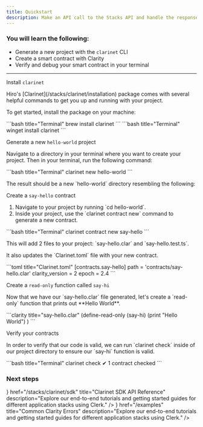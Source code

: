 ```yaml
---
title: Quickstart
description: Make an API call to the Stacks API and handle the response.
---
```



### You will learn the following:

- Generate a new project with the `clarinet` CLI 
- Create a smart contract with Clarity
- Verify and debug your smart contract in your terminal

---

<div className='steps space-y-10'>
  <Step>
    <div className="flex flex-col space-y-3">
      <div className="w-full">
        <p className='text-lg font-bold m-0 dark:text-primary-foreground'>Install <code className='text-lg'>clarinet</code></p>
        <div className='flex flex-col space-y-0'>
          <p>Hiro's [Clarinet](/stacks/clarinet/installation) package comes with several helpful commands to get you up and running with your project.</p>
          <p>To get started, install the package on your machine:</p>
        </div>
      </div>
      <div className="w-full">
        <Tabs items={['macOS', 'Windows']}>
          <Tab value="macOS">
          ```bash title="Terminal"
          brew install clarinet
          ```
          </Tab>
          <Tab value="Windows">
          ```bash title="Terminal"
          winget install clarinet
          ```
          </Tab>
        </Tabs>
      </div>
    </div>
  </Step>

  <Step>
    <div className="flex flex-col space-y-3">
      <div className="w-full">
        <p className='text-lg font-bold m-0 dark:text-primary-foreground'>Generate a new <code className='text-lg'>hello-world</code> project</p>
        <div className='flex flex-col space-y-0'>
          <p>Navigate to a directory in your terminal where you want to create your project. Then in your terminal, run the following command:</p>
        </div>
      </div>
      <div className="w-full">
        ```bash title="Terminal"
        clarinet new hello-world
        ```
      </div>
      <div className="w-full">
      <p>The result should be a new `hello-world` directory resembling the following:</p>
        <Files className='pointer-events-none'>
          <Folder name="contracts" />
          <Folder name="settings" defaultOpen>
            <File name="Devnet.toml" />
            <File name="Mainnet.toml" />
            <File name="Testnet.toml" />
          </Folder>
          <Folder name="tests" />
          <File name=".gitignore" />
          <File name="Clarinet.toml" />
          <File name="package.json" />
          <File name="tsconfig.json" />
          <File name="vitest.config.js" />
        </Files>
      </div>
    </div>
  </Step>

  <Step>
    <div className="flex flex-col space-y-3">
      <div className="w-full">
        <p className='text-lg font-bold m-0 dark:text-primary-foreground'>Create a <code className='text-lg'>say-hello</code> contract</p>
        <div className='flex flex-col space-y-0'>
          <ol>
            <li>Navigate to your project by running `cd hello-world`.</li>
            <li>Inside your project, use the `clarinet contract new` command to generate a new contract.</li>
          </ol>
        </div>
      </div>
      <div className="w-full">
        ```bash title="Terminal"
        clarinet contract new say-hello
        ```
      </div>
      <div className="w-full">
        <p>This will add 2 files to your project: `say-hello.clar` and `say-hello.test.ts`.</p>
        <Files className='pointer-events-none'>
          <Folder name="contracts" defaultOpen>
            <File name="say-hello.clar" className='bg-muted' />
          </Folder>
          <Folder name="settings" />
          <Folder name="tests" defaultOpen>
            <File name="say-hello.test.ts" className='bg-muted' />
          </Folder>
          <File name=".gitignore" />
          <File name="Clarinet.toml" />
          <File name="package.json" />
          <File name="tsconfig.json" />
          <File name="vitest.config.js" />
        </Files>
        <p>It also updates the `Clarinet.toml` file with your new contract.</p>
        ```toml title="Clarinet.toml"
        [contracts.say-hello]
        path = 'contracts/say-hello.clar'
        clarity_version = 2
        epoch = 2.4
        ```
      </div>
    </div>
  </Step>

  <Step>
    <div className="flex flex-col space-y-3">
      <div className="w-full">
        <p className='text-lg font-bold m-0 dark:text-primary-foreground'>Create a <code className='text-lg'>read-only</code> function called <code className='text-lg'>say-hi</code></p>
        <p>Now that we have our `say-hello.clar` file generated, let's create a `read-only` function that prints out **Hello World**.</p>
      </div>
      <div className="w-full">
        ```clarity title="say-hello.clar"
        (define-read-only (say-hi)
          (print "Hello World")
        )
        ```
      </div>
    </div>
  </Step>

  <Step>
    <div className="flex flex-col space-y-3">
      <div className="w-full">
        <p className='text-lg font-bold m-0 dark:text-primary-foreground'>Verify your contracts</p>
        <p>In order to verify that our code is valid, we can run `clarinet check` inside of our project directory to ensure our `say-hi` function is valid.</p>
      </div>
      <div className="w-full">
        ```bash title="Terminal"
        clarinet check
        ✔ 1 contract checked
        ```
      </div>
    </div>
  </Step>
</div>

### Next steps

<Cards>
  <Card
    icon={<Terminal className='text-primary' />}
    href="/stacks/clarinet/sdk"
    title="Clarinet SDK API Reference"
    description="Explore our end-to-end tutorials and getting started guides for different application stacks using Clerk."
  />
  <Card
    icon={<Code className='text-primary' />}
    href="/examples"
    title="Common Clarity Errors"
    description="Explore our end-to-end tutorials and getting started guides for different application stacks using Clerk."
  />
</Cards>